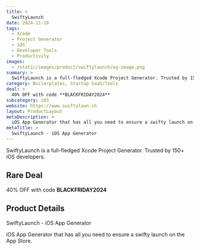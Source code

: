 ```yaml
---
title: >
  SwiftyLaunch
date: 2024-11-18
tags:
  - Xcode
  - Project Generator
  - iOS
  - Developer Tools
  - Productivity
images:
  - /static/images/product/swiftylaunch/og-image.png
summary: >
  SwiftyLaunch is a full-fledged Xcode Project Generator. Trusted by 150+ iOS developers.
category: Boilerplates, Startup SaaS/Tools
deal: >
  40% OFF with code **BLACKFRIDAY2024**
subcategory: iOS
website: https://www.swiftylaun.ch
layout: ProductLayout
metaDescription: >
  iOS App Generator that has all you need to ensure a swifty launch on the App Store.
metaTitle: >
  SwiftyLaunch - iOS App Generator
---
```

SwiftyLaunch is a full-fledged Xcode Project Generator. Trusted by 150+ iOS developers.

## Rare Deal

40% OFF with code **BLACKFRIDAY2024**
## Product Details
SwiftyLaunch - iOS App Generator

iOS App Generator that has all you need to ensure a swifty launch on the App Store.
